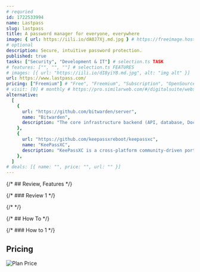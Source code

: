 ```yaml
---
# requried
id: 1722533994
name: Lastpass
slug: lastpass
title: A password manager for everyone, everywhere
image: { url: https://iili.io/dA0J7Xj.md.jpg } # https://freeimage.host/
# optional
description: Secure, intuitive password protection.
published: true
tasks: ["Security", "Development & IT"] # selection.ts TASK
# features: ["", "", ""] # selection.ts FEATURES
# images: [{ url: "https://iili.io/dI8yiYB.md.jpg", alt: "img alt" }]
url: https://www.lastpass.com/
pricing: ["Freemium"] # "Free", "Freemium", "Subscription", "OpenSource", "Paid"
# visit: [0] # monthly # https://pro.similarweb.com/#/digitalsuite/websiteanalysis/home
alternative:
  [
    {
      url: "https://github.com/bitwarden/server",
      name: "Bitwarden",
      description: "The core infrastructure backend (API, database, Docker, etc).",
    },
    {
      url: "https://github.com/keepassxreboot/keepassxc",
      name: "KeePassXC",
      description: "KeePassXC is a cross-platform community-driven port of the Windows application “Keepass Password Safe",
    },
  ]
# deals: [{ name: "", price: "", url: "" }]
---
```


{/* ## Review, Features */}

{/* ### Review 1 */}

{/* <DetailYoutube videoId="" startTime={0} /> */}

{/* ## How To */}

{/* ### How to 1 */}

## Pricing

<Img
  src="https://p140.p3.n0.cdn.zight.com/items/o0uL5rkK/dc030095-5abc-46a4-8813-9294b6ce91df.jpg"
  alt="Plan Price"
/>
